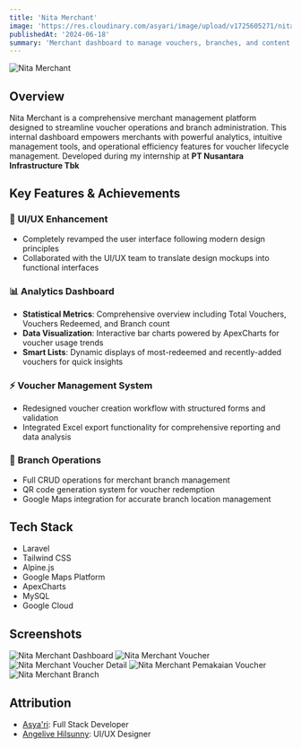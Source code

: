 ```yaml
---
title: 'Nita Merchant'
image: 'https://res.cloudinary.com/asyari/image/upload/v1725605271/nita-merchant-cover_sgbuzb.png'
publishedAt: '2024-06-18'
summary: 'Merchant dashboard to manage vouchers, branches, and content with analytics, structured forms, Excel export, and QR-based redemption.'
---
```


![Nita Merchant](https://res.cloudinary.com/asyari/image/upload/v1725605271/nita-merchant-cover_sgbuzb.png)

## Overview

Nita Merchant is a comprehensive merchant management platform designed to streamline voucher operations and branch administration. This internal dashboard empowers merchants with powerful analytics, intuitive management tools, and operational efficiency features for voucher lifecycle management. Developed during my internship at **PT Nusantara Infrastructure Tbk**

## Key Features & Achievements

### 🎨 **UI/UX Enhancement**

- Completely revamped the user interface following modern design principles
- Collaborated with the UI/UX team to translate design mockups into functional interfaces

### 📊 **Analytics Dashboard**

- **Statistical Metrics**: Comprehensive overview including Total Vouchers, Vouchers Redeemed, and Branch count
- **Data Visualization**: Interactive bar charts powered by ApexCharts for voucher usage trends
- **Smart Lists**: Dynamic displays of most-redeemed and recently-added vouchers for quick insights

### ⚡ **Voucher Management System**

- Redesigned voucher creation workflow with structured forms and validation
- Integrated Excel export functionality for comprehensive reporting and data analysis

### 🏢 **Branch Operations**

- Full CRUD operations for merchant branch management
- QR code generation system for voucher redemption
- Google Maps integration for accurate branch location management

## Tech Stack

- Laravel
- Tailwind CSS
- Alpine.js
- Google Maps Platform
- ApexCharts
- MySQL
- Google Cloud

## Screenshots

<img
  src="https://res.cloudinary.com/asyari/image/upload/v1756975138/dashboard-nita-merchant_rqxjlv.png"
  alt="Nita Merchant Dashboard"
  loading="lazy"
  class="w-full h-auto rounded-lg border shadow"
/>
<img
  src="https://res.cloudinary.com/asyari/image/upload/v1756975137/dashboard-nita-voucher_ot7gde.png"
  alt="Nita Merchant Voucher"
  loading="lazy"
  class="w-full h-auto rounded-lg border shadow"
/>
<img
  src="https://res.cloudinary.com/asyari/image/upload/v1756975549/dashboard-nita-detail-voucher_tuzl4e.png"
  alt="Nita Merchant Voucher Detail"
  loading="lazy"
  class="w-full h-auto rounded-lg border shadow"
/>
<img
  src="https://res.cloudinary.com/asyari/image/upload/v1756976038/dashboard-nita-pemakaian-voucher_bpvt3d.png"
  alt="Nita Merchant Pemakaian Voucher"
  loading="lazy"
  class="w-full h-auto rounded-lg border shadow"
/>
<img
  src="https://res.cloudinary.com/asyari/image/upload/v1756976038/dashboard-nita-cabang_binhiw.png"
  alt="Nita Merchant Branch"
  loading="lazy"
  class="w-full h-auto rounded-lg border shadow"
/>

## Attribution

- [Asya'ri](https://www.linkedin.com/in/asyari1): Full Stack Developer
- [Angelive Hilsunny](https://www.linkedin.com/in/angelivehilsunny): UI/UX Designer
